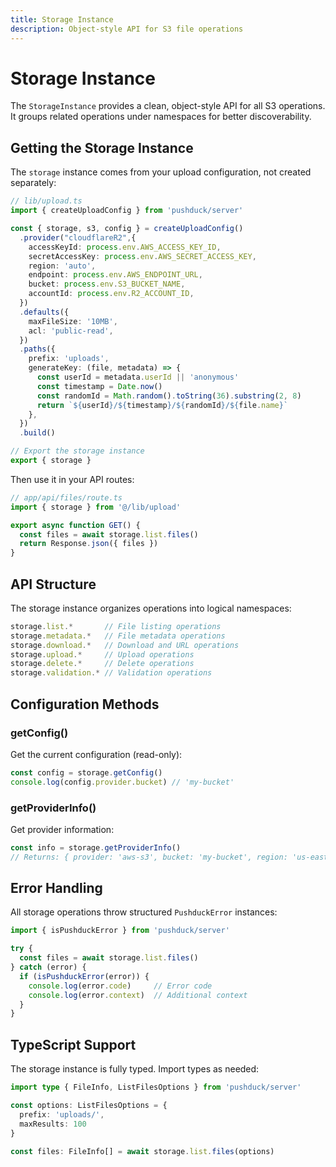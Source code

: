 ```yaml
---
title: Storage Instance
description: Object-style API for S3 file operations
---
```


# Storage Instance

The `StorageInstance` provides a clean, object-style API for all S3 operations. It groups related operations under namespaces for better discoverability.

## Getting the Storage Instance

The `storage` instance comes from your upload configuration, not created separately:

```typescript
// lib/upload.ts
import { createUploadConfig } from 'pushduck/server'

const { storage, s3, config } = createUploadConfig()
  .provider("cloudflareR2",{
    accessKeyId: process.env.AWS_ACCESS_KEY_ID,
    secretAccessKey: process.env.AWS_SECRET_ACCESS_KEY,
    region: 'auto',
    endpoint: process.env.AWS_ENDPOINT_URL,
    bucket: process.env.S3_BUCKET_NAME,
    accountId: process.env.R2_ACCOUNT_ID,
  })
  .defaults({
    maxFileSize: '10MB',
    acl: 'public-read',
  })
  .paths({
    prefix: 'uploads',
    generateKey: (file, metadata) => {
      const userId = metadata.userId || 'anonymous'
      const timestamp = Date.now()
      const randomId = Math.random().toString(36).substring(2, 8)
      return `${userId}/${timestamp}/${randomId}/${file.name}`
    },
  })
  .build()

// Export the storage instance
export { storage }
```

Then use it in your API routes:

```typescript
// app/api/files/route.ts
import { storage } from '@/lib/upload'

export async function GET() {
  const files = await storage.list.files()
  return Response.json({ files })
}
```

## API Structure

The storage instance organizes operations into logical namespaces:

```typescript
storage.list.*       // File listing operations
storage.metadata.*   // File metadata operations  
storage.download.*   // Download and URL operations
storage.upload.*     // Upload operations
storage.delete.*     // Delete operations
storage.validation.* // Validation operations
```

## Configuration Methods

### getConfig()

Get the current configuration (read-only):

```typescript
const config = storage.getConfig()
console.log(config.provider.bucket) // 'my-bucket'
```

### getProviderInfo()

Get provider information:

```typescript
const info = storage.getProviderInfo()
// Returns: { provider: 'aws-s3', bucket: 'my-bucket', region: 'us-east-1' }
```

## Error Handling

All storage operations throw structured `PushduckError` instances:

```typescript
import { isPushduckError } from 'pushduck/server'

try {
  const files = await storage.list.files()
} catch (error) {
  if (isPushduckError(error)) {
    console.log(error.code)     // Error code
    console.log(error.context)  // Additional context
  }
}
```

## TypeScript Support

The storage instance is fully typed. Import types as needed:

```typescript
import type { FileInfo, ListFilesOptions } from 'pushduck/server'

const options: ListFilesOptions = {
  prefix: 'uploads/',
  maxResults: 100
}

const files: FileInfo[] = await storage.list.files(options)
``` 